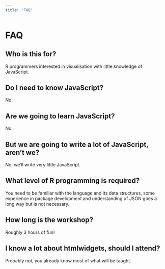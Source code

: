 ```yaml
---
title: "FAQ"
---
```


<div class="container" style="min-height:75vh;">

<h1>FAQ</h1>

## Who is this for?

R programmers interested in visualisation with little knowledge of JavaScript.

## Do I need to know JavaScript?

No.

## Are we going to learn JavaScript?

No. 

## But we are going to write a lot of JavaScript, aren't we?

No, we'll write very little JavaScript.

## What level of R programming is required?

You need to be familiar with the language and its data structures, some experience in package development and understanding of JSON goes a long way but is not necessary.

## How long is the workshop?

Roughly 3 hours of fun!

## I know a lot about htmlwidgets, should I attend?

Probably not, you already know most of what will be taught.

</div>
